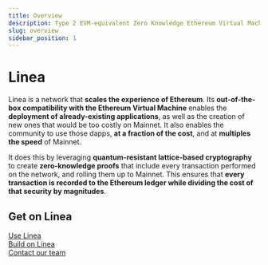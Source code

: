 ```yaml
---
title: Overview
description: Type 2 EVM-equivalent Zero Knowledge Ethereum Virtual Machine
slug: overview
sidebar_position: 1
---
```


# Linea

Linea is a network that **scales the experience of Ethereum**. Its **out-of-the-box compatibility with the Ethereum Virtual Machine** enables the **deployment of already-existing applications**, as well as the creation of new ones that would be too costly on Mainnet. It also enables the community to use those dapps, **at a fraction of the cost**, and at **multiples the speed** of Mainnet.

It does this by leveraging **quantum-resistant lattice-based cryptography** to create **zero-knowledge proofs** that include every transaction performed on the network, and rolling them up to Mainnet. This ensures that **every transaction is recorded to the Ethereum ledger while dividing the cost of that security by magnitudes**.

## Get on Linea

<div id="centered-copy">
<a href="https://docs.linea.build/use-mainnet">Use Linea</a>
</div>
<div id="centered-copy">
<a href="https://docs.linea.build/build-on-linea/quickstart">Build on Linea</a>
</div>
<div id="centered-copy">
<a href="https://support.linea.build/hc/en-us">Contact our team</a>
</div>